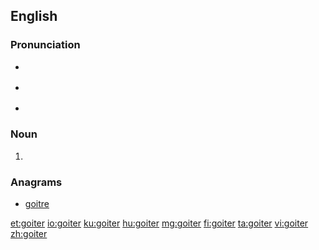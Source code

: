 ==English==

===Pronunciation===
* {{a|UK}} {{IPA|/ˈɡɔɪtə/|lang=en}}
* {{a|US}} {{IPA|/ˈɡɔɪtɚ/|lang=en}}
* {{rhymes|ɔɪtə(ɹ)|lang=en}}

===Noun===
{{en-noun}}

# {{alternative spelling of|goitre|lang=en}}

===Anagrams===
* [[goitre#English|goitre]]

[[et:goiter]]
[[io:goiter]]
[[ku:goiter]]
[[hu:goiter]]
[[mg:goiter]]
[[fi:goiter]]
[[ta:goiter]]
[[vi:goiter]]
[[zh:goiter]]
